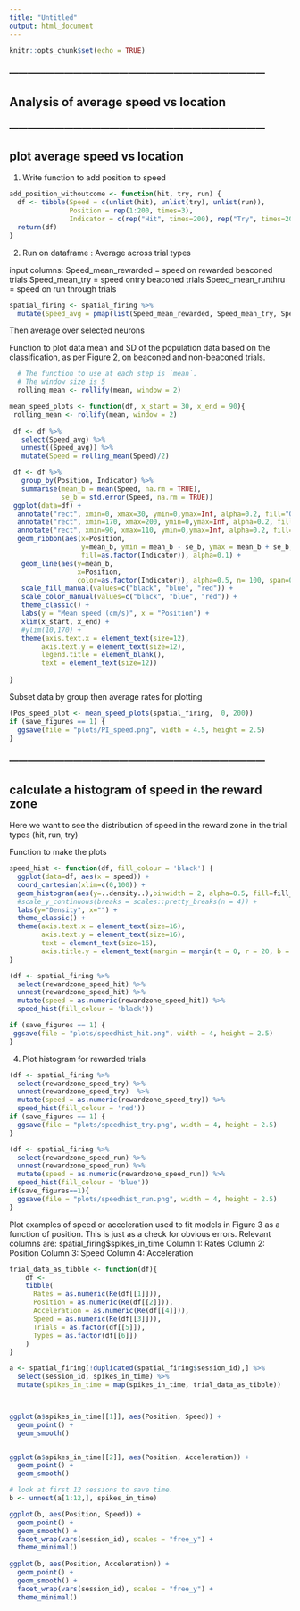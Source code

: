 ```yaml
---
title: "Untitled"
output: html_document
---
```


```r
knitr::opts_chunk$set(echo = TRUE)
```



### ------------------------------------------------------------------------------------ ###

## Analysis of average speed vs location 

### ------------------------------------------------------------------------------------ ###

## plot average speed vs location 

1. Write function to add position to speed
```r
add_position_withoutcome <- function(hit, try, run) {
  df <- tibble(Speed = c(unlist(hit), unlist(try), unlist(run)), 
               Position = rep(1:200, times=3), 
               Indicator = c(rep("Hit", times=200), rep("Try", times=200), rep("Run", times=200)))
  return(df)
}
```

2. Run on dataframe : Average across trial types

input columns: 
Speed_mean_rewarded = speed on rewarded beaconed trials
Speed_mean_try =  speed ontry beaconed trials
Speed_mean_runthru = speed on run through trials
```r
spatial_firing <- spatial_firing %>%
  mutate(Speed_avg = pmap(list(Speed_mean_rewarded, Speed_mean_try, Speed_mean_run), add_position_withoutcome))
```

Then average over selected neurons 

Function to plot data mean and SD of the population data based on the classification, as per Figure 2, on beaconed and non-beaconed trials.

```r
  # The function to use at each step is `mean`.
  # The window size is 5
  rolling_mean <- rollify(mean, window = 2)

```

```r
mean_speed_plots <- function(df, x_start = 30, x_end = 90){
 rolling_mean <- rollify(mean, window = 2)
 
 df <- df %>%
   select(Speed_avg) %>%
   unnest((Speed_avg)) %>%
   mutate(Speed = rolling_mean(Speed)/2)

 df <- df %>%
   group_by(Position, Indicator) %>%
   summarise(mean_b = mean(Speed, na.rm = TRUE),
             se_b = std.error(Speed, na.rm = TRUE))
 ggplot(data=df) +
  annotate("rect", xmin=0, xmax=30, ymin=0,ymax=Inf, alpha=0.2, fill="Grey60") +
  annotate("rect", xmin=170, xmax=200, ymin=0,ymax=Inf, alpha=0.2, fill="Grey60") +
  annotate("rect", xmin=90, xmax=110, ymin=0,ymax=Inf, alpha=0.2, fill="Chartreuse4") +
  geom_ribbon(aes(x=Position, 
                  y=mean_b, ymin = mean_b - se_b, ymax = mean_b + se_b, 
                  fill=as.factor(Indicator)), alpha=0.1) +
   geom_line(aes(y=mean_b, 
                 x=Position, 
                 color=as.factor(Indicator)), alpha=0.5, n= 100, span=0.2) +
   scale_fill_manual(values=c("black", "blue", "red")) +
   scale_color_manual(values=c("black", "blue", "red")) +
   theme_classic() +
   labs(y = "Mean speed (cm/s)", x = "Position") +
   xlim(x_start, x_end) +
   #ylim(10,170) +
   theme(axis.text.x = element_text(size=12),
        axis.text.y = element_text(size=12),
        legend.title = element_blank(),
        text = element_text(size=12))
 
}
```


Subset data by group then average rates for plotting          
```r
(Pos_speed_plot <- mean_speed_plots(spatial_firing,  0, 200))
if (save_figures == 1) {
  ggsave(file = "plots/PI_speed.png", width = 4.5, height = 2.5)
}
```



### ------------------------------------------------------------------------------------ ###

## calculate a histogram of speed in the reward zone

Here we want to see the distribution of speed in the reward zone in the trial types (hit, run, try)

Function to make the plots
```r
speed_hist <- function(df, fill_colour = 'black') {
  ggplot(data=df, aes(x = speed)) +
  coord_cartesian(xlim=c(0,100)) +
  geom_histogram(aes(y=..density..),binwidth = 2, alpha=0.5, fill=fill_colour) +
  #scale_y_continuous(breaks = scales::pretty_breaks(n = 4)) +
  labs(y="Density", x="") +
  theme_classic() +
  theme(axis.text.x = element_text(size=16),
        axis.text.y = element_text(size=16),
        text = element_text(size=16), 
        axis.title.y = element_text(margin = margin(t = 0, r = 20, b = 0, l = 0)))
}
```



```r
(df <- spatial_firing %>%
  select(rewardzone_speed_hit) %>%
  unnest(rewardzone_speed_hit) %>%
  mutate(speed = as.numeric(rewardzone_speed_hit)) %>%
  speed_hist(fill_colour = 'black'))

if (save_figures == 1) {
 ggsave(file = "plots/speedhist_hit.png", width = 4, height = 2.5) 
}
```


4. Plot histogram for rewarded trials

```r
(df <- spatial_firing %>%
  select(rewardzone_speed_try) %>%
  unnest(rewardzone_speed_try)  %>%
  mutate(speed = as.numeric(rewardzone_speed_try)) %>%
  speed_hist(fill_colour = 'red'))
if (save_figures == 1) {
  ggsave(file = "plots/speedhist_try.png", width = 4, height = 2.5)
}
```



```r
(df <- spatial_firing %>%
  select(rewardzone_speed_run) %>%
  unnest(rewardzone_speed_run) %>%
  mutate(speed = as.numeric(rewardzone_speed_run)) %>%
  speed_hist(fill_colour = 'blue'))
if(save_figures==1){
  ggsave(file = "plots/speedhist_run.png", width = 4, height = 2.5)
}
```


Plot examples of speed or acceleration used to fit models in Figure 3 as a function of position. This is just as a check for obvious errors.
Relevant columns are:
spatial_firing$spikes_in_time
Column 1: Rates
Column 2: Position
Column 3: Speed 
Column 4: Acceleration
```r
trial_data_as_tibble <- function(df){
    df <-
    tibble(
      Rates = as.numeric(Re(df[[1]])),
      Position = as.numeric(Re(df[[2]])),
      Acceleration = as.numeric(Re(df[[4]])),
      Speed = as.numeric(Re(df[[3]])),
      Trials = as.factor(df[[5]]),
      Types = as.factor(df[[6]])
    )
}

a <- spatial_firing[!duplicated(spatial_firing$session_id),] %>%
  select(session_id, spikes_in_time) %>%
  mutate(spikes_in_time = map(spikes_in_time, trial_data_as_tibble))



ggplot(a$spikes_in_time[[1]], aes(Position, Speed)) +
  geom_point() +
  geom_smooth()


ggplot(a$spikes_in_time[[2]], aes(Position, Acceleration)) +
  geom_point() +
  geom_smooth()

# look at first 12 sessions to save time.
b <- unnest(a[1:12,], spikes_in_time)

ggplot(b, aes(Position, Speed)) +
  geom_point() +
  geom_smooth() +
  facet_wrap(vars(session_id), scales = "free_y") +
  theme_minimal() 
  
ggplot(b, aes(Position, Acceleration)) +
  geom_point() +
  geom_smooth() +
  facet_wrap(vars(session_id), scales = "free_y") +
  theme_minimal() 

  

```



